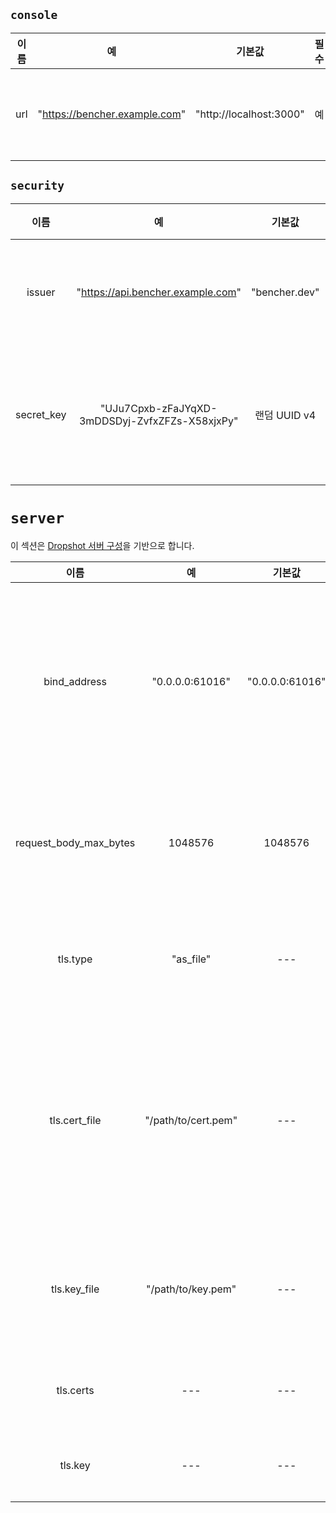 ## `console`

| 이름  |              예               |         기본값          | 필수  |                    설명                    |
| :---: | :---------------------------: | :---------------------: | :---: | :----------------------------------------: |
|  url  | "https://bencher.example.com" | "http://localhost:3000" |  예   | Bencher UI 콘솔 호스트의 URL을 지정합니다. |

## `security`

|    이름    |                       예                       |    기본값     |  필수  |                                                                                                                                 설명                                                                                                                                 |
| :--------: | :--------------------------------------------: | :-----------: | :----: | :------------------------------------------------------------------------------------------------------------------------------------------------------------------------------------------------------------------------------------------------------------------: |
|   issuer   |       "https://api.bencher.example.com"        | "bencher.dev" | 아니오 |                                                                       JWT(Jason Web Token) 발행자를 지정합니다. **경고** 이 값을 변경하면 이전에 생성된 모든 JWT가 더 이상 유효하지 않습니다.                                                                        |
| secret_key | "UJu7Cpxb-zFaJYqXD-3mDDSDyj-ZvfxZFZs-X58xjxPy" | 랜덤 UUID v4  |   예   | 모든 토큰을 생성하는 데 사용되는 키를 지정합니다. **매우 안전해야 합니다!** 기본값은 랜덤하게 생성된 [UUID v4](https://ko.wikipedia.org/wiki/%EB%B2%94%EC%9A%A9_%EA%B3%A0%EC%9C%A0_%EC%8B%9D%EB%B3%84%EC%9E%90)입니다. 로그에 기록될 때 '************'로 가려집니다. |

# `server`

이 섹션은 [Dropshot 서버 구성](https://github.com/oxidecomputer/dropshot/tree/v0.9.0#dropshot-servers)을 기반으로 합니다.

|          이름          |         예          |     기본값      |              필수              |                                                                                                             설명                                                                                                              |
| :--------------------: | :-----------------: | :-------------: | :----------------------------: | :---------------------------------------------------------------------------------------------------------------------------------------------------------------------------------------------------------------------------: |
|      bind_address      |   "0.0.0.0:61016"   | "0.0.0.0:61016" |               예               |                서버가 주어진 IP 주소와 TCP 포트에 바인딩해야 함을 지정합니다. 일반적으로 서버는 하나 이상의 IP 주소와 포트에 바인딩할 수 있지만, 이는 (아직?) 지원되지 않습니다. 기본값은 "127.0.0.1:0"입니다.                |
| request_body_max_bytes |       1048576       |     1048576     |               예               |                                                       요청 본문에서 허용되는 바이트 수의 최대값을 지정합니다. 더 큰 요청은 400 오류를 받게 됩니다. 기본값은 1024입니다.                                                       |
|        tls.type        |      "as_file"      |       ---       |             아니오             |                                                           TLS 인증서 및 키 정보가 어떻게 제공되는지 지정합니다. 유효한 값에는 "as_file"과 "as_bytes"가 포함됩니다.                                                            |
|     tls.cert_file      | "/path/to/cert.pem" |       ---       | tls.type = as_file인 경우에만  | 서버가 자신을 식별하기 위한 인증서 체인이 포함된 PEM 파일 경로를 지정합니다. 첫번째 인증서는 최종 사용자 인증서이며, 나머지는 신뢰할 수 있는 CA에 도달하기 위한 중간 인증서입니다. 설정될 경우, 서버는 TLS 연결만 수신합니다. |
|      tls.key_file      | "/path/to/key.pem"  |       ---       | tls.type = as_file인 경우에만  |                                                     서버가 사용할 개인 키가 포함된 PEM 인코딩 PKCS #8 파일 경로를 지정합니다. 설정될 경우, 서버는 TLS 연결만 수신합니다.                                                      |
|       tls.certs        |         ---         |       ---       | tls.type = as_bytes인 경우에만 |                                                                             tls.cert_file과 동일하지만, 인증서 데이터의 바이트 배열로 제공됩니다.                                                                             |
|        tls.key         |         ---         |       ---       | tls.type = as_bytes인 경우에만 |                                                                               tls.key_file과 동일하지만, 키 데이터의 바이트 배열로 제공됩니다.                                                                                |